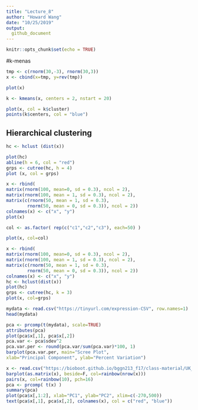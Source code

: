 ```yaml
---
title: "Lecture_8"
author: "Howard Wang"
date: "10/25/2019"
output:
  github_document
---
```


```r
knitr::opts_chunk$set(echo = TRUE)
```

#k-menas
```r
tmp <- c(rnorm(30,-3), rnorm(30,3)) 
x <- cbind(x=tmp, y=rev(tmp))

plot(x)
```

```r
k <- kmeans(x, centers = 2, nstart = 20)
```

```r
plot(x, col = k$cluster)
points(k$centers, col = "blue")
```

## Hierarchical clustering
```r
hc <- hclust (dist(x))
```


```r
plot(hc)
abline(h = 6, col = "red")
grps <- cutree(hc, h = 4)
plot (x, col = grps)
```

```r
x <- rbind(
matrix(rnorm(100, mean=0, sd = 0.3), ncol = 2), 
matrix(rnorm(100, mean = 1, sd = 0.3), ncol = 2), 
matrix(c(rnorm(50, mean = 1, sd = 0.3), 
        rnorm(50, mean = 0, sd = 0.3)), ncol = 2))
colnames(x) <- c("x", "y")
plot(x)

col <- as.factor( rep(c("c1","c2","c3"), each=50) )

plot(x, col=col)
```

```r
x <- rbind(
matrix(rnorm(100, mean=0, sd = 0.3), ncol = 2), 
matrix(rnorm(100, mean = 1, sd = 0.3), ncol = 2), 
matrix(c(rnorm(50, mean = 1, sd = 0.3), 
        rnorm(50, mean = 0, sd = 0.3)), ncol = 2))
colnames(x) <- c("x", "y")
hc <- hclust(dist(x))
plot(hc)
grps <- cutree(hc, k = 3)
plot(x, col=grps)

```

```r
mydata <- read.csv("https://tinyurl.com/expression-CSV", row.names=1)
head(mydata)
```

```r
pca <- prcomp(t(mydata), scale=TRUE)
attributes(pca)
plot(pca$x[,1], pca$x[,2])
pca.var <- pca$sdev^2 
pca.var.per <- round(pca.var/sum(pca.var)*100, 1)
barplot(pca.var.per, main="Scree Plot",
xlab="Principal Component", ylab="Percent Variation")
```

```r
x <- read.csv("https://bioboot.github.io/bggn213_f17/class-material/UK_foods.csv", row.names=1)
barplot(as.matrix(x), beside=F, col=rainbow(nrow(x)))
pairs(x, col=rainbow(10), pch=16)
pca <- prcomp( t(x) )
summary(pca)
plot(pca$x[,1:2], xlab="PC1", ylab="PC2", xlim=c(-270,500))
text(pca$x[,1], pca$x[,2], colnames(x), col = c("red", "blue"))
```





